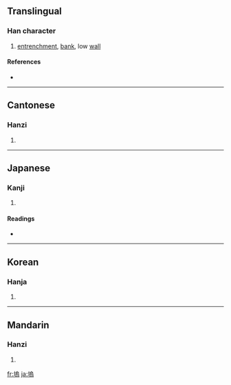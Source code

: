 {{also|坞}}
==Translingual==

===Han character===
{{Han char|rn=32|rad=土|as=10|sn=13|four=4712<sub>7</sub>|canj=土竹口火 (GHRF)}}

# [[entrenchment]], [[bank]], low [[wall]]

====References====
* {{Han ref|kx=0236.180|dkj=05357|dj=0474.090|hdz=10472.140|uh=5862|ud=22626|bh=B6F5|bd=46837}}

----

==Cantonese==

===Hanzi===
{{yue-hanzi|jyut=|y=wu2|sim=坞}}

# {{defn|Cantonese}}

----

==Japanese==

===Kanji===
{{ja-kanji|grade=|rs=土10}}

# {{defn|Japanese}}

====Readings====
* {{ja-readings|on=[[お]] (o), [[う]] (u)|kun=[[とりで]] (toride), [[むら]] (mura)}}

----

==Korean==

===Hanja===
{{ko-hanja|hangeul=[[오]]|rv=o|mr=o}}

# {{defn|Korean}}

----

==Mandarin==

===Hanzi===
{{cmn-hanzi|sim=坞|pin=[[wù]] ([[wu4]])|wg=wu<sup>4</sup>}}

# {{defn|Mandarin}}

[[fr:塢]]
[[ja:塢]]